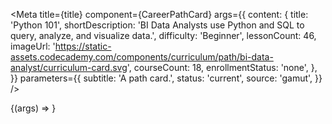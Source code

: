 
<Meta
  title={title}
  component={CareerPathCard}
  args={{
    content: {
      title: 'Python 101',
      shortDescription:
        'BI Data Analysts use Python and SQL to query, analyze, and visualize data.',
      difficulty: 'Beginner',
      lessonCount: 46,
      imageUrl:
        'https://static-assets.codecademy.com/components/curriculum/path/bi-data-analyst/curriculum-card.svg',
      courseCount: 18,
      enrollmentStatus: 'none',
    },
  }}
  parameters={{
    subtitle: 'A path card.',
    status: 'current',
    source: 'gamut',
  }}
/>

<Canvas>
  <Story name="CareerPathCard">{(args) => <CareerPathCard {...args} />}</Story>
</Canvas>

<Props story="CareerPathCard" />
